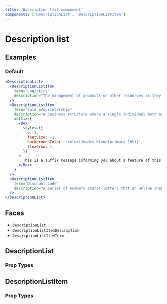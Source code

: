 ```yaml
---
title: 'Description list component'
components: ['DescriptionList', 'DescriptionListItem']
---
```


# Description list

## Examples

### Default

```jsx live=true
<DescriptionList>
  <DescriptionListItem
    term="Logistics"
    description="The management of products or other resources as they travel between a point of origin and a destination."
  />
  <DescriptionListItem
    term="Sole proprietorship"
    description="A business structure where a single individual both owns and runs the company."
    suffix={
      <Box
        styles={{
          p: 1,
          fontSize: -1,
          backgroundColor: 'color(shades blend(primary 10%))',
          flexGrow: 1,
        }}
      >
        This is a suffix message informing you about a feature of this term.
      </Box>
    }
  />
  <DescriptionListItem
    term="Discount code"
    description="A series of numbers and/or letters that an online shopper may enter at checkout to get a discount or special offer."
  />
</DescriptionList>
```

## Faces

- `DescriptionList`
- `DescriptionListItemDescription`
- `DescriptionListItemTerm`

## DescriptionList

### Prop Types

<PropTypes component="DescriptionList" />

## DescriptionListItem

### Prop Types

<PropTypes component="DescriptionListItem" />
